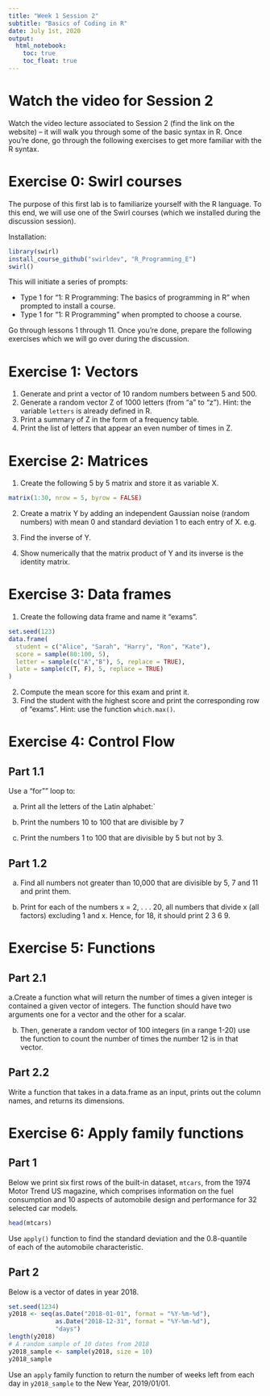 ```yaml
---
title: "Week 1 Session 2"
subtitle: "Basics of Coding in R"
date: July 1st, 2020
output: 
  html_notebook:
    toc: true
    toc_float: true
---
```


# Watch the video for Session 2

Watch the video lecture associated to Session 2 (find the link on the website) -- it will walk you through some of the basic syntax in R.
Once you're done, go through the following exercises to get more familiar with the R syntax.


# Exercise 0: Swirl courses

The purpose of this first lab is to familiarize yourself with the R language. 
To this end, we will use one of the Swirl courses (which we installed during the discussion session).

Installation:

```r
library(swirl)
install_course_github("swirldev", "R_Programming_E")
swirl()
```

This will initiate a series of prompts:

- Type 1 for "1: R Programming: The basics of programming in R" when prompted to install a course.
- Type 1 for "1: R Programming" when prompted to choose a course.

Go through lessons 1 through 11.
Once you're done, prepare the following exercises which we will go over during the discussion.

# Exercise 1: Vectors

1. Generate and print a vector of 10 random numbers between 5 and 500.
2. Generate a random vector Z of 1000 letters (from "a" to "z"). Hint: the 
variable `letters` is already defined in R.
3. Print a summary of Z in the form of a frequency table.
4. Print the list of letters that appear an even number of times in Z.

# Exercise 2: Matrices

1. Create the following 5 by 5 matrix and store it as variable X.
```r
matrix(1:30, nrow = 5, byrow = FALSE)
```

2. Create a matrix Y by adding an independent Gaussian noise (random numbers)
with mean 0 and standard deviation 1 to each entry of X. e.g.

3. Find the inverse of Y.

4. Show numerically that the matrix product of Y and its inverse 
is the identity matrix.


# Exercise 3: Data frames

1. Create the following data frame and name it “exams”.

```r
set.seed(123)
data.frame(
  student = c("Alice", "Sarah", "Harry", "Ron", "Kate"),
  score = sample(80:100, 5),
  letter = sample(c("A","B"), 5, replace = TRUE),
  late = sample(c(T, F), 5, replace = TRUE)
)
```

2. Compute the mean score for this exam and print it.
3. Find the student with the highest score and print the corresponding 
row of "exams". Hint: use the function `which.max()`.


# Exercise 4: Control Flow 

## Part 1.1

Use a "for"" loop to:

a. Print all the letters of the Latin alphabet:`

b. Print the numbers 10 to 100 that are divisible by 7

c. Print the numbers 1 to 100 that are divisible by 5 but not by 3.



## Part 1.2

a. Find all numbers not greater than 10,000 that are divisible by 
5, 7 and 11 and print them.

b. Print for each of the numbers x = 2, . . . 20, all numbers that divide x
(all factors) excluding 1 and x. Hence, for 18, it should print 2 3 6 9.


# Exercise 5: Functions

## Part 2.1

a.Create a function what will return the number
of times a given integer is contained a given vector of integers.
The function should have two arguments one for a vector
and the other for a scalar. 

b. Then, generate a random vector of 100 
integers (in a range 1-20) use the function to count the number
of times the number 12 is in that vector. 

## Part 2.2

Write a function that takes in a data.frame as an input, 
prints out the column names, and returns its dimensions.

# Exercise 6: Apply family functions

## Part 1
Below we print six first rows of the built-in dataset, `mtcars`, 
from the 1974 Motor Trend US magazine, which comprises information
on the fuel consumption and 10 aspects of automobile design 
and performance for 32 selected car models. 

```r
head(mtcars)
```

Use `apply()` function to find the standard deviation and the 0.8-quantile  
of each of the automobile characteristic.

## Part 2

Below is a vector of dates in year 2018.

```r
set.seed(1234)
y2018 <- seq(as.Date("2018-01-01", format = "%Y-%m-%d"), 
             as.Date("2018-12-31", format = "%Y-%m-%d"), 
             "days")
length(y2018)
# A random sample of 10 dates from 2018
y2018_sample <- sample(y2018, size = 10)
y2018_sample
```

Use an `apply` family function to return the number of weeks
left from each day in `y2018_sample` to the New Year, 2019/01/01.


